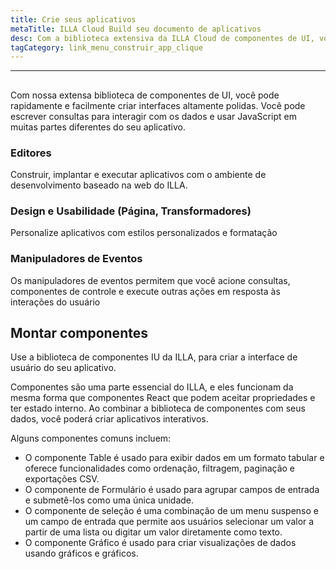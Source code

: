 ```yaml
---
title: Crie seus aplicativos
metaTitle: ILLA Cloud Build seu documento de aplicativos
desc: Com a biblioteca extensiva da ILLA Cloud de componentes de UI, você pode rápida e facilmente criar interfaces altamente polidas
tagCategory: link_menu_construir_app_clique
---
```


* * *

## <Heading hidden>Crie seus aplicativos</Heading>

Com nossa extensa biblioteca de componentes de UI, você pode rapidamente e facilmente criar interfaces altamente polidas. Você pode escrever consultas para interagir com os dados e usar JavaScript em muitas partes diferentes do seu aplicativo.

### Editores

Construir, implantar e executar aplicativos com o ambiente de desenvolvimento baseado na web do ILLA.

### Design e Usabilidade (Página, Transformadores)

Personalize aplicativos com estilos personalizados e formatação

### Manipuladores de Eventos

Os manipuladores de eventos permitem que você acione consultas, componentes de controle e execute outras ações em resposta às interações do usuário

## Montar componentes

Use a biblioteca de componentes IU da ILLA, para criar a interface de usuário do seu aplicativo.

Componentes são uma parte essencial do ILLA, e eles funcionam da mesma forma que componentes React que podem aceitar propriedades e ter estado interno. Ao combinar a biblioteca de componentes com seus dados, você poderá criar aplicativos interativos.

Alguns componentes comuns incluem:

-   O componente Table é usado para exibir dados em um formato tabular e oferece funcionalidades como ordenação, filtragem, paginação e exportações CSV.
-   O componente de Formulário é usado para agrupar campos de entrada e submetê-los como uma única unidade.
-   O componente de seleção é uma combinação de um menu suspenso e um campo de entrada que permite aos usuários selecionar um valor a partir de uma lista ou digitar um valor diretamente como texto.
-   O componente Gráfico é usado para criar visualizações de dados usando gráficos e gráficos.
